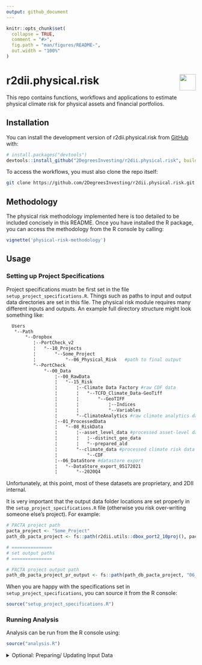 ```yaml
---
output: github_document
---
```


<!-- README.md is generated from README.Rmd. Please edit that file -->

```r
knitr::opts_chunk$set(
  collapse = TRUE,
  comment = "#>",
  fig.path = "man/figures/README-",
  out.width = "100%"
)
```

# r2dii.physical.risk <a href='https://github.com/2DegreesInvesting/r2dii.physical.risk'><img src='https://imgur.com/A5ASZPE.png' align='right' height='43' /></a>

<!-- badges: start -->
<!-- badges: end -->

This repo contains functions, workflows and applications to estimate physical
climate risk for physical assets and financial portfolios.

## Installation

You can install the development version of r2dii.physical.risk from [GitHub](https://github.com/) with:

``` r
# install.packages("devtools")
devtools::install_github("2DegreesInvesting/r2dii.physical.risk", build_vignettes = T)
```

To access the workflows, you must also clone the repo itself: 

``` bash
git clone https://github.com/2DegreesInvesting/r2dii.physical.risk.git
```

## Methodology

The physical risk methodology implemented here is too detailed to be included 
concisely in this README. Once you have installed the R package, you can access 
the methodology from the R console by calling: 

```r
vignette('physical-risk-methodology')
```

## Usage
### Setting up Project Specifications
Project specifications mustn be first set in the file
`setup_project_specifications.R`. Things such as paths to input and output data
directories are set in this file. The physical risk module requires many
different inputs and outputs. An example full directory structure might look
something like:
``` bash
  Users                                                                  
   °--Path                                                               
       °--Dropbox                                                        
          ¦--PortCheck_v2                                                
          ¦   °--10_Projects                                             
          ¦       °--Some_Project                                        
          ¦           °--06_Physical_Risk   #path to final output        
          °--PortCheck                                                   
              °--00_Data                                                 
                  ¦--00_RawData                                          
                  ¦   °--15_Risk                                         
                  ¦       ¦--Climate Data Factory #raw CDF data          
                  ¦       ¦   °--TCFD_Climate_Data-GeoTiff               
                  ¦       ¦       °--GeoTIFF                             
                  ¦       ¦           ¦--Indices                         
                  ¦       ¦           °--Variables                       
                  ¦       °--ClimateAnalytics #raw climate analytics data
                  ¦--01_ProcessedData                                    
                  ¦   °--08_RiskData                                     
                  ¦       ¦--asset_level_data #processed asset-level data
                  ¦       ¦   ¦--distinct_geo_data                       
                  ¦       ¦   °--prepared_ald                            
                  ¦       °--climate_data #processed climate risk data   
                  ¦           °--CDF                                     
                  ¦--06_DataStore #datastore export                      
                  ¦   °--DataStore_export_05172021                       
                  ¦       °--2020Q4                                      
```

Unfortunately, at this point, most of these datasets are proprietary, and 2DII 
internal. 

It is very important that the output data folder locations are set properly in 
the `setup_project_specifications.R` file (otherwise you risk over-writing 
someone else's project). For example: 

``` r
# PACTA project path
pacta_project <- "Some_Project"
path_db_pacta_project <- fs::path(r2dii.utils::dbox_port2_10proj(), pacta_project)

# ===============
# set output paths
# ===============

# PACTA project output path
path_db_pacta_project_pr_output <- fs::path(path_db_pacta_project, "06_Physical_Risk")
```
When you are happy with the specifications set in
`setup_project_specifications`, you can source it from the R console:

``` r
source("setup_project_specifications.R")
```

### Running Analysis
Analysis can be run from the R console using:
``` r
source("analysis.R")
```

<details>
  <summary>Optional: Preparing/ Updating Input Data</summary>

  ## Asset Resolution
  `prepare_AR_data.R`

  ## Climate Data Factory
  `prepare_CDF_data.R`

  ## Climate Analytics
  `prepare_climate_analytics_data.R`

  ## Open Street Map
  `prepare_OSM_data.R`

</details>

